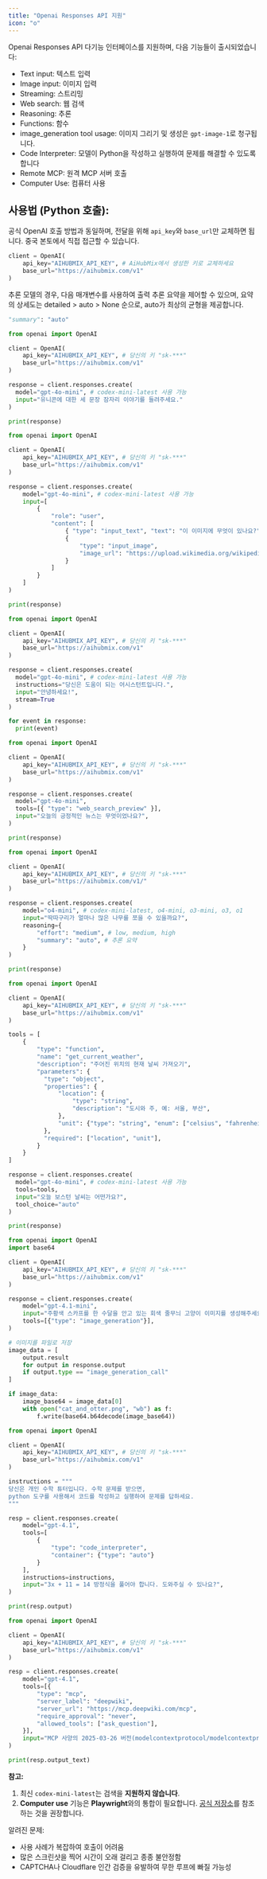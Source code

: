 ```yaml
---
title: "Openai Responses API 지원"
icon: "o"
---
```


Openai Responses API 다기능 인터페이스를 지원하며, 다음 기능들이 출시되었습니다:

- Text input: 텍스트 입력
- Image input: 이미지 입력
- Streaming: 스트리밍
- Web search: 웹 검색
- Reasoning: 추론
- Functions: 함수
- image_generation tool usage: 이미지 그리기 및 생성은 `gpt-image-1`로 청구됩니다.
- Code Interpreter: 모델이 Python을 작성하고 실행하여 문제를 해결할 수 있도록 합니다
- Remote MCP: 원격 MCP 서버 호출
- Computer Use: 컴퓨터 사용

## 사용법 (Python 호출):

공식 OpenAI 호출 방법과 동일하며, 전달을 위해 `api_key`와 `base_url`만 교체하면 됩니다.
중국 본토에서 직접 접근할 수 있습니다.

```py
client = OpenAI(
    api_key="AIHUBMIX_API_KEY", # AiHubMix에서 생성한 키로 교체하세요
    base_url="https://aihubmix.com/v1"
)
```

추론 모델의 경우, 다음 매개변수를 사용하여 출력 추론 요약을 제어할 수 있으며, 요약의 상세도는 detailed \> auto \> None 순으로, auto가 최상의 균형을 제공합니다.

```py
"summary": "auto"
```

<CodeGroup>

```py 텍스트 입력
from openai import OpenAI

client = OpenAI(
    api_key="AIHUBMIX_API_KEY", # 당신의 키 "sk-***"
    base_url="https://aihubmix.com/v1"
)

response = client.responses.create(
  model="gpt-4o-mini", # codex-mini-latest 사용 가능
  input="유니콘에 대한 세 문장 잠자리 이야기를 들려주세요."
)

print(response)
```


```py 이미지 입력
from openai import OpenAI

client = OpenAI(
    api_key="AIHUBMIX_API_KEY", # 당신의 키 "sk-***"
    base_url="https://aihubmix.com/v1"
)

response = client.responses.create(
    model="gpt-4o-mini", # codex-mini-latest 사용 가능
    input=[
        {
            "role": "user",
            "content": [
                { "type": "input_text", "text": "이 이미지에 무엇이 있나요?" },
                {
                    "type": "input_image",
                    "image_url": "https://upload.wikimedia.org/wikipedia/commons/thumb/d/dd/Gfp-wisconsin-madison-the-nature-boardwalk.jpg/2560px-Gfp-wisconsin-madison-the-nature-boardwalk.jpg"
                }
            ]
        }
    ]
)

print(response)
```


```py 스트리밍
from openai import OpenAI

client = OpenAI(
    api_key="AIHUBMIX_API_KEY", # 당신의 키 "sk-***"
    base_url="https://aihubmix.com/v1"
)

response = client.responses.create(
  model="gpt-4o-mini", # codex-mini-latest 사용 가능
  instructions="당신은 도움이 되는 어시스턴트입니다.",
  input="안녕하세요!",
  stream=True
)

for event in response:
  print(event)
```


```py 웹 검색
from openai import OpenAI

client = OpenAI(
    api_key="AIHUBMIX_API_KEY", # 당신의 키 "sk-***"
    base_url="https://aihubmix.com/v1"
)

response = client.responses.create(
  model="gpt-4o-mini",
  tools=[{ "type": "web_search_preview" }],
  input="오늘의 긍정적인 뉴스는 무엇이었나요?",
)

print(response)
```


```py 추론
from openai import OpenAI

client = OpenAI(
    api_key="AIHUBMIX_API_KEY", # 당신의 키 "sk-***"
    base_url="https://aihubmix.com/v1/"
)

response = client.responses.create(
    model="o4-mini", # codex-mini-latest, o4-mini, o3-mini, o3, o1
    input="딱따구리가 얼마나 많은 나무를 쪼을 수 있을까요?",
    reasoning={
        "effort": "medium", # low, medium, high
        "summary": "auto", # 추론 요약
    }
)

print(response)
```


```py 함수
from openai import OpenAI

client = OpenAI(
    api_key="AIHUBMIX_API_KEY", # 당신의 키 "sk-***"
    base_url="https://aihubmix.com/v1"
)

tools = [
    {
        "type": "function",
        "name": "get_current_weather",
        "description": "주어진 위치의 현재 날씨 가져오기",
        "parameters": {
          "type": "object",
          "properties": {
              "location": {
                  "type": "string",
                  "description": "도시와 주, 예: 서울, 부산",
              },
              "unit": {"type": "string", "enum": ["celsius", "fahrenheit"]},
          },
          "required": ["location", "unit"],
        }
    }
]

response = client.responses.create(
  model="gpt-4o-mini", # codex-mini-latest 사용 가능
  tools=tools,
  input="오늘 보스턴 날씨는 어떤가요?",
  tool_choice="auto"
)

print(response)
```


```py 이미지 생성 도구
from openai import OpenAI
import base64

client = OpenAI(
    api_key="AIHUBMIX_API_KEY", # 당신의 키 "sk-***"
    base_url="https://aihubmix.com/v1"
)

response = client.responses.create(
    model="gpt-4.1-mini",
    input="주황색 스카프를 한 수달을 안고 있는 회색 줄무늬 고양이 이미지를 생성해주세요",
    tools=[{"type": "image_generation"}],
)

# 이미지를 파일로 저장
image_data = [
    output.result
    for output in response.output
    if output.type == "image_generation_call"
]

if image_data:
    image_base64 = image_data[0]
    with open("cat_and_otter.png", "wb") as f:
        f.write(base64.b64decode(image_base64))
```


```py 코드 인터프리터
from openai import OpenAI

client = OpenAI(
    api_key="AIHUBMIX_API_KEY", # 당신의 키 "sk-***"
    base_url="https://aihubmix.com/v1"
)

instructions = """
당신은 개인 수학 튜터입니다. 수학 문제를 받으면, 
python 도구를 사용해서 코드를 작성하고 실행하여 문제를 답하세요.
"""

resp = client.responses.create(
    model="gpt-4.1",
    tools=[
        {
            "type": "code_interpreter",
            "container": {"type": "auto"}
        }
    ],
    instructions=instructions,
    input="3x + 11 = 14 방정식을 풀어야 합니다. 도와주실 수 있나요?",
)

print(resp.output)
```


```py 원격 MCP
from openai import OpenAI

client = OpenAI(
    api_key="AIHUBMIX_API_KEY", # 당신의 키 "sk-***"
    base_url="https://aihubmix.com/v1"
)

resp = client.responses.create(
    model="gpt-4.1",
    tools=[{
        "type": "mcp",
        "server_label": "deepwiki",
        "server_url": "https://mcp.deepwiki.com/mcp",
        "require_approval": "never",
        "allowed_tools": ["ask_question"],
    }],
    input="MCP 사양의 2025-03-26 버전(modelcontextprotocol/modelcontextprotocol)은 어떤 전송 프로토콜을 지원하나요?",
)

print(resp.output_text)
```

</CodeGroup>

**참고:**

1. 최신 `codex-mini-latest`는 검색을 **지원하지 않습니다**.
2. **Computer use** 기능은 **Playwright**와의 통합이 필요합니다. [공식 저장소](https://github.com/openai/openai-cua-sample-app)를 참조하는 것을 권장합니다.

알려진 문제:

- 사용 사례가 복잡하여 호출이 어려움
- 많은 스크린샷을 찍어 시간이 오래 걸리고 종종 불안정함
- CAPTCHA나 Cloudflare 인간 검증을 유발하여 무한 루프에 빠질 가능성